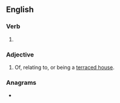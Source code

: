 ==English==

===Verb===
{{head|en|verb form}}

# {{en-past of|terrace}}

===Adjective===
{{en-adj|-}}

# Of, relating to, or being a [[terraced house]].

===Anagrams===
* {{anagrams|en|arrected|cratered|recrated|retraced}}
